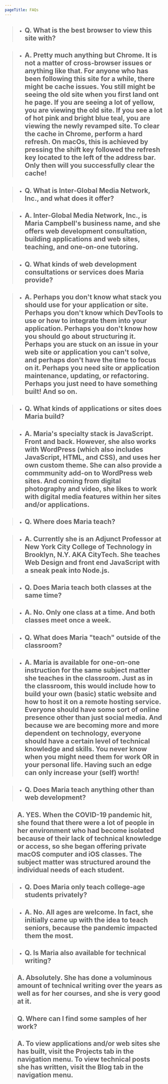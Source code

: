 ```yaml
---
pageTitle: FAQs
---
```


> -   ## Q. <b className="faqs-b text-base">**What is the best browser to view this site with?**</b>

> -   ## A. <b className="faqs-b text-base">Pretty much anything but Chrome. It is not a matter of cross-browser issues or anything like that. For anyone who has been following this site for a while, there might be cache issues. You still might be seeing the old site when you first land ont he page. If you are seeing a lot of yellow, you are viewing the old site. If you see a lot of hot pink and bright blue teal, you are viewing the newly revamped site. To clear the cache in Chrome, perform a hard refresh. On macOs, this is achieved by pressing the shift key followed the refresh key located to the left of the address bar. Only then will you successfully clear the cache!</b>

> -   ## Q. <b className="faqs-b text-base">**What is Inter-Global Media Network, Inc., and what does it offer?**</b>

> -   ## A. <b className="faqs-b text-base">Inter-Global Media Network, Inc., is Maria Campbell's business name, and she offers web development consultation, building applications and web sites, teaching, and one-on-one tutoring.</b>

> -   ## Q. <b className="faqs-b text-base">**What kinds of web development consultations or services does Maria provide?**</b>

> -   ## A. <b className="faqs-b text-base">Perhaps you don't know what stack you should use for your application or site. Perhaps you don't know which DevTools to use or how to integrate them into your application. Perhaps you don't know how you should go about structuring it. Perhaps you are stuck on an issue in your web site or application you can't solve, and perhaps don't have the time to focus on it. Perhaps you need site or application maintenance, updating, or refactoring. Perhaps you just need to have something built! And so on.</b>

> -   ## Q. <b className="faqs-b text-base">**What kinds of applications or sites does Maria build?**</b>

> -   ## A. <b className="faqs-b text-base">Maria's specialty stack is JavaScript. Front and back. However, she also works with WordPress (which also includes JavaScript, HTML, and CSS), and uses her own custom theme. She can also provide a commmunity add-on to WordPress web sites. And coming from digital photography and video, she likes to work with digital media features within her sites and/or applications.</b>

> -   ## Q. <b className="faqs-b text-base">**Where does Maria teach?**</b>

> -   ## A. <b className="faqs-b text-base">Currently she is an Adjunct Professor at New York City College of Technology in Brooklyn, N.Y. AKA CityTech. She teaches Web Design and front end JavaScript with a sneak peak into Node.js.</b>

> -   ## Q. <b className="faqs-b text-base">**Does Maria teach both classes at the same time?**</b>

> -   ## A. <b className="faqs-b text-base">No. Only one class at a time. And both classes meet once a week.</b>

> -   ## Q. <b className="faqs-b text-base">**What does Maria "teach" outside of the classroom?**</b>

> -   ## A. <b className="faqs-b text-base">Maria is available for one-on-one instruction for the same subject matter she teaches in the classroom. Just as in the classroom, this would include how to build your own (basic) static website and how to host it on a remote hosting service. Everyone should have some sort of online presence other than just social media. And because we are becoming more and more dependent on technology, everyone should have a certain level of technical knowledge and skills. You never know when you might need them for work OR in your personal life. Having such an edge can only increase your (self) worth!</b>

> -   ## Q. <b className="faqs-b text-base">**Does Maria teach anything other than web development?**</b>

> ## A. <b className="faqs-b text-base">YES. When the COVID-19 pandemic hit, she found that there were a lot of people in her environment who had become isolated because of their lack of technical knowledge or access, so she began offering private macOS computer and iOS classes. The subject matter was structured around the individual needs of each student.</b>

> -   ## Q. <b className="faqs-b text-base">**Does Maria only teach college-age students privately?**</b>

> -   ## A. <b className="faqs-b text-base">No. All ages are welcome. In fact, she initially came up with the idea to teach seniors, because the pandemic impacted them the most.</b>

> -   ## Q. <b className="faqs-b text-base">**Is Maria also available for technical writing?**</b>

> ## A. <b className="faqs-b text-base">**Absolutely**. She has done a voluminous amount of technical writing over the years as well as for her courses, and she is very good at it.</b>

> ## Q. <b className="faqs-b text-base">**Where can I find some samples of her work?**</b>

> ## A. <b className="faqs-b text-base">To view applications and/or web sites she has built, visit the Projects tab in the navigation menu. To view technical posts she has written, visit the Blog tab in the navigation menu.</b>
